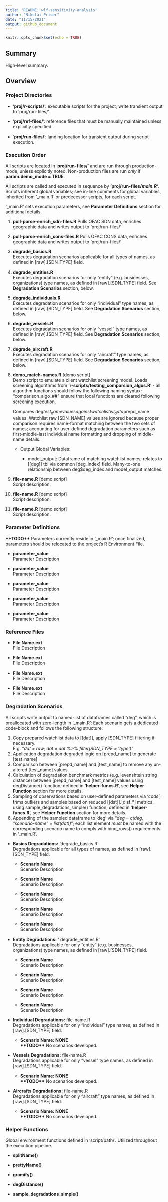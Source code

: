 ```yaml
---
title: 'README: wlf-sensitivity-analysis'
author: "Nikolai Priser"
date: "11/15/2021"
output: github_document
---
```


```r
knitr::opts_chunk$set(echo = TRUE)
```

## Summary 

High-level summary.

## Overview

### Project Directories

-   '**proj/r-scripts/**': executable scripts for the project; write transient output to 'proj/run-files/'.

-   '**proj/ref-files/**': reference files that must be manually maintained unless explicitly specified.

-   '**proj/run-files/**': landing location for transient output during script execution.

### Execution Order

All scripts are located in '**proj/run-files/**' and are run through production-mode, unless explicitly noted. Non-production files are run *only* if **param.demo_mode = TRUE**.

All scripts are called and executed in sequence by **'proj/run-files/*main.R'****.* Scripts inherent global variables; see in-line comments for global variables, inherited from *'*\_main.R' or predecessor scripts, for each script.

'\_main.R' sets execution parameters, see **Parameter Definitions** section for additional details.

1.  **pull-parse-enrich_sdn-files.R**
    Pulls OFAC SDN data, enriches geographic data and writes output to 'proj/run-files/'

2.  **pull-parse-enrich_cons-files.R**
    Pulls OFAC CONS data, enriches geographic data and writes output to 'proj/run-files/'

3.   **degrade_basics.R**  
    Executes degradation scenarios applicable for all types of names, as defined in [raw].[SDN_TYPE] field.

4.  **degrade_entities.R   
    **Executes degradation scenarios for only "entity" (e.g. businesses, organizations) type names, as defined in [raw].[SDN_TYPE] field. See **Degradation Scenarios** section, below.

5.  **degrade_individuals.R**   
    Executes degradation scenarios for only "individual" type names, as defined in [raw].[SDN_TYPE] field. See **Degradation Scenarios** section, below.

6.  **degrade_vessels.R**   
    Executes degradation scenarios for only "vessel" type names, as defined in [raw].[SDN_TYPE] field. See **Degradation Scenarios** section, below.

7.  **degrade_aircraft.R**   
    Executes degradation scenarios for only "aircraft" type names, as defined in [raw].[SDN_TYPE] field. See **Degradation Scenarios** section, below.

8.  **demo_match-names.R** [demo script]  
    Demo script to emulate a client watchlist screening model. Loads screening algorithms from '**r-scripts/testing_comparsion_algos.R**' - all algorithm functions should follow the following naming syntax: "comparison_algo\_\#\#" ensure that local functions are cleared following screening execution.  
      
    Compares deg$test_name values against watchlist wl_data$prepd_name values. Watchlist raw [SDN_NAME] values are ignored because proper comparison requires name-format matching between the two sets of names; accounting for user-defined degradation parameters such as first-middle-last individual name formatting and dropping of middle-name details.

    -   Output Global Variables:

        -   model_output: Dataframe of matching watchlist names; relates to [[deg]] tbl via common [deg_index] field. Many-to-one relationship between deg$deg_index and model_output matches.

9.  **file-name.R** [demo script]  
    Script description.

10. **file-name.R** [demo script]  
    Script description.

11. **file-name.R** [demo script]  
    Script description.

### Parameter Definitions

**\*\*TODO\*\*** Parameters currently reside in '\_main.R'; once finalized, parameters should be relocated to the project's R Environment File.

-   **parameter_value  
    **Parameter Description

-   **parameter_value  
    **Parameter Description

-   **parameter_value  
    **Parameter Description

-   **parameter_value  
    **Parameter Description

-   **parameter_value  
    **Parameter Description

### Reference Files

-   **File Name.ext  
    **File Description

-   **File Name.ext  
    **File Description

-   **File Name.ext  
    **File Description

-   **File Name.ext  
    **File Description

### Degradation Scenarios

All scripts write output to named-list of dataframes called "deg", which is preallocated with zero-length in '\_main.R'; Each scenario gets a dedicated code-block and follows the following structure:

1.  Copy prepared watchlist data to [[dat]], apply [SDN_TYPE] filtering if necessary.  
    E.g. "*dat = raw; dat = dat %\>% filter(SDN_TYPE = 'type')* "  
2.  Application degradation degraded logic on [prepd_name] to generate [test_name]
3.  Comparison between [prepd_name] and [test_name] to remove any un-altered [test_name] values.
4.  Calculation of degradation benchmark metrics (e.g. levenshtein string distance) between [prepd_name] and [test_name] values using degDistance() function; defined in '**helper-funcs.R**', see **Helper Function** section for more details.
5.  Sampling of observations based on user-defined parameters via '*code*'; trims outliers and samples based on reduced [[dat]].[dist\_\*] metrics. using sample_degradations_simple() function; defined in '**helper-funcs.R**', see **Helper Function** section for more details.
6.  Appending of the sampled dataframe to 'deg' via "*deg = c(deg, "scenario-name" = list(dat))*"; each list element *must* be named with the corresponding scenario name to comply with bind_rows() requirements in '\_main.R'.

-   **Basics Degradations:** 'degrade_basics.R'  
    Degradations applicable for all types of names, as defined in [raw].[SDN_TYPE] field.

    -   **Scenario Name  
        **Scenario Description

    -   **Scenario Name  
        **Scenario Description

    -   **Scenario Name  
        **Scenario Description

    -   **Scenario Name  
        **Scenario Description

    -   **Scenario Name  
        **Scenario Description

-   **Entity Degradations:** ' degrade_entities.R'  
    Degradations applicable for only "entity" (e.g. businesses, organizations) type names, as defined in [raw].[SDN_TYPE] field.

    -   **Scenario Name  
        **Scenario Description

    -   **Scenario Name  
        **Scenario Description

    -   **Scenario Name  
        **Scenario Description

    -   **Scenario Name  
        **Scenario Description

-   **Individual Degradations:** file-name.R  
    Degradations applicable for only "individual" type names, as defined in [raw].[SDN_TYPE] field.

    -   **Scenario Name: NONE  
        \*\*TODO\*\*** No scenarios developed.

-   **Vessels Degradations:** file-name.R  
    Degradations applicable for only "vessel" type names, as defined in [raw].[SDN_TYPE] field.

    -   **Scenario Name: NONE  
        \*\*TODO\*\*** No scenarios developed.

-   **Aircrafts Degradations:** file-name.R  
    Degradations applicable for only "aircraft" type names, as defined in [raw].[SDN_TYPE] field.

    -   **Scenario Name: NONE  
        \*\*TODO\*\*** No scenarios developed.

### Helper Functions

Global environment functions defined in 'script/path/'. Utilized throughout the execution pipeline.

-   **splitName()**

-   **prettyName()**

-   **gramify()**

-   **degDistance()**

-   **sample_degradations_simple()**
